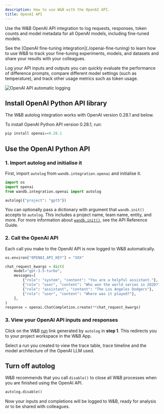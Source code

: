 ```yaml
---
description: How to use W&B with the OpenAI API.
title: OpenAI API
---
```

<Card title="Try in Colab" href="https://github.com/wandb/examples/blob/master/colabs/openai/OpenAI_API_Autologger_Quickstart.ipynb" icon="python"/>

Use the W&B OpenAI API integration to log requests, responses, token counts and model metadata for all OpenAI models, including fine-tuned models. 


<Note>
See the [OpenAI fine-tuning integration](./openai-fine-tuning) to learn how to use W&B to track your fine-tuning experiments, models, and datasets and share your results with your colleagues.
</Note>

Log your API inputs and outputs you can quickly evaluate the performance of difference prompts, compare different model settings (such as temperature), and track other usage metrics such as token usage.




<Frame>
    <img src="/images/integrations/open_ai_autolog.png" alt="OpenAI API automatic logging"  />
</Frame>


## Install OpenAI Python API library

The W&B autolog integration works with OpenAI version 0.28.1 and below.

To install OpenAI Python API version 0.28.1, run:
```python
pip install openai==0.28.1
```

## Use the OpenAI Python API

### 1. Import autolog and initialise it
First, import `autolog` from `wandb.integration.openai` and initialise it.  

```python
import os
import openai
from wandb.integration.openai import autolog

autolog({"project": "gpt5"})
```

You can optionally pass a dictionary with argument that `wandb.init()` accepts to `autolog`. This includes a project name, team name, entity, and more. For more information about [`wandb.init()`](/models/ref/python/functions/init), see the API Reference Guide.

### 2. Call the OpenAI API
Each call you make to the OpenAI API is now logged to W&B automatically.

```python
os.environ["OPENAI_API_KEY"] = "XXX"

chat_request_kwargs = dict(
    model="gpt-3.5-turbo",
    messages=[
        {"role": "system", "content": "You are a helpful assistant."},
        {"role": "user", "content": "Who won the world series in 2020?"},
        {"role": "assistant", "content": "The Los Angeles Dodgers"},
        {"role": "user", "content": "Where was it played?"},
    ],
)
response = openai.ChatCompletion.create(**chat_request_kwargs)
```

### 3. View your OpenAI API inputs and responses

Click on the W&B [run](/models/runs/) link generated by `autolog` in **step 1**. This redirects you to your project workspace in the W&B App.

Select a run you created to view the trace table, trace timeline and the model architecture of the OpenAI LLM used.

## Turn off autolog
W&B recommends that you call `disable()` to close all W&B processes when you are finished using the OpenAI API.

```python
autolog.disable()
```

Now your inputs and completions will be logged to W&B, ready for analysis or to be shared with colleagues.